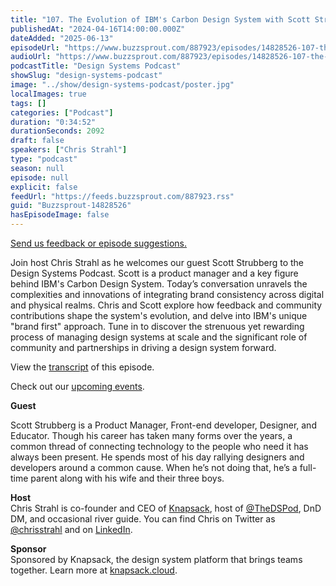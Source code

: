 ```yaml
---
title: "107. The Evolution of IBM's Carbon Design System with Scott Strubberg"
publishedAt: "2024-04-16T14:00:00.000Z"
dateAdded: "2025-06-13"
episodeUrl: "https://www.buzzsprout.com/887923/episodes/14828526-107-the-evolution-of-ibm-s-carbon-design-system-with-scott-strubberg.mp3"
audioUrl: "https://www.buzzsprout.com/887923/episodes/14828526-107-the-evolution-of-ibm-s-carbon-design-system-with-scott-strubberg.mp3"
podcastTitle: "Design Systems Podcast"
showSlug: "design-systems-podcast"
image: "../show/design-systems-podcast/poster.jpg"
localImages: true
tags: []
categories: ["Podcast"]
duration: "0:34:52"
durationSeconds: 2092
draft: false
speakers: ["Chris Strahl"]
type: "podcast"
season: null
episode: null
explicit: false
feedUrl: "https://feeds.buzzsprout.com/887923.rss"
guid: "Buzzsprout-14828526"
hasEpisodeImage: false
---
```

[Send us feedback or episode suggestions.](https://www.buzzsprout.com/twilio/text_messages/887923/open_sms)

Join host Chris Strahl as he welcomes our guest Scott Strubberg to the Design Systems Podcast. Scott is a product manager and a key figure behind IBM's Carbon Design System. Today’s conversation unravels the complexities and innovations of integrating brand consistency across digital and physical realms. Chris and Scott explore how feedback and community contributions shape the system's evolution, and delve into IBM's unique "brand first" approach. Tune in to discover the strenuous yet rewarding process of managing design systems at scale and the significant role of community and partnerships in driving a design system forward. 

View the [transcript](https://docs.google.com/document/d/14SD2sl4mcgRHA7_IcvKd786bSli_V_ac3ewFxyt6_gY/edit?usp=drive_link) of this episode.  
  
Check out our [upcoming events](https://www.knapsack.cloud/events).  

**Guest**

Scott Strubberg is a Product Manager, Front-end developer, Designer, and Educator. Though his career has taken many forms over the years, a common thread of connecting technology to the people who need it has always been present. He spends most of his day rallying designers and developers around a common cause. When he’s not doing that, he’s a full-time parent along with his wife and their three boys.

**Host**  
Chris Strahl is co-founder and CEO of [Knapsack](https://www.knapsack.cloud/), host of [@TheDSPod](https://twitter.com/thedspod), DnD DM, and occasional river guide. You can find Chris on Twitter as [@chrisstrahl](https://twitter.com/chrisstrahl) and on [LinkedIn](https://www.linkedin.com/in/chrisstrahl/).  
  
**Sponsor**  
Sponsored by Knapsack, the design system platform that brings teams together. Learn more at [knapsack.cloud](https://www.knapsack.cloud/?utm_source=podcast).
